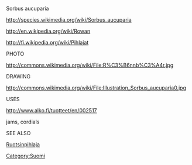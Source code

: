 Sorbus aucuparia

http://species.wikimedia.org/wiki/Sorbus_aucuparia

http://en.wikipedia.org/wiki/Rowan

http://fi.wikipedia.org/wiki/Pihlajat

PHOTO

http://commons.wikimedia.org/wiki/File:R%C3%B6nnb%C3%A4r.jpg

DRAWING

http://commons.wikimedia.org/wiki/File:Illustration_Sorbus_aucuparia0.jpg


USES

http://www.alko.fi/tuotteet/en/002517

jams, cordials


SEE ALSO

[[Ruotsinpihlaja]]

[[Category:Suomi]]
